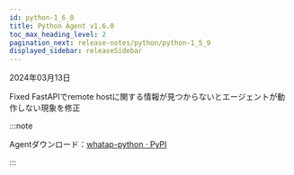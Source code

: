 ```yaml
---
id: python-1_6_0
title: Python Agent v1.6.0
toc_max_heading_level: 2
pagination_next: release-notes/python/python-1_5_9
displayed_sidebar: releaseSidebar
---
```


2024年03月13日

<Status>Fixed</Status> FastAPIでremote hostに関する情報が見つからないとエージェントが動作しない現象を修正

:::note

Agentダウンロード：[whatap-python · PyPI](https://pypi.org/project/whatap-python/1.6.0/)

:::
